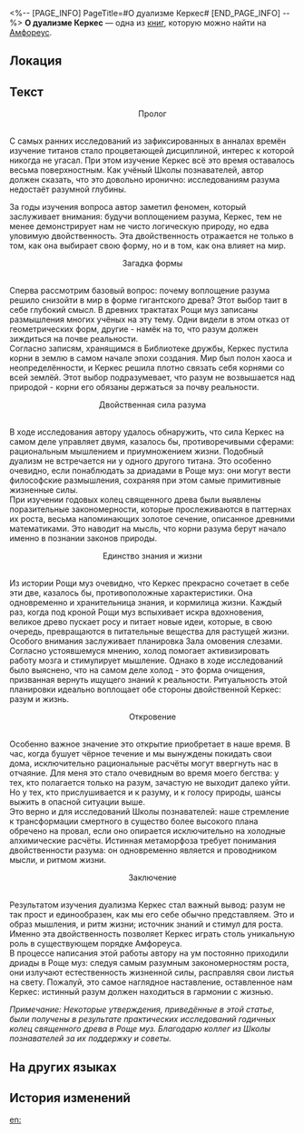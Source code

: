 <%-- [PAGE_INFO]
PageTitle=#О дуализме Керкес#
[END_PAGE_INFO] --%>
{{Дополнить}}
{{Книга Инфобокс
|id           = 483
|Название     = 
|Изображение  = Предмет О дуализме Керкес.png
|Мир          = Амфореус
|Томов        = 1
|Автор        = <!--нужно добавить-->
|Описание     = Труд некоего учёного Школы познавателей, опровергающий прежние представления Рощи о Керкес.
|Том1         = {{tx}}
|Источник1    = {{tx|Отсутствует источник}}
|Персонажи    = 
|Фракции      = 
}}
'''О дуализме Керкес''' — одна из [[Книги|книг]], которую можно найти на [[Амфореус]].

==Локация==
{{Отметка карты|<!--название карты-->|<!--id отметки-->}}

==Текст==
<div align="center">Пролог</div><br />С самых ранних исследований из зафиксированных в анналах времён изучение титанов стало процветающей дисциплиной, интерес к которой никогда не угасал. При этом изучение Керкес всё это время оставалось весьма поверхностным. Как учёный Школы познавателей, автор должен сказать, что это довольно иронично: исследованиям разума недостаёт разумной глубины.

За годы изучения вопроса автор заметил феномен, который заслуживает внимания: будучи воплощением разума, Керкес, тем не менее демонстрирует нам не чисто логическую природу, но едва уловимую двойственность. Эта двойственность отражается не только в том, как она выбирает свою форму, но и в том, как она влияет на мир.

<div align="center">Загадка формы</div><br />Сперва рассмотрим базовый вопрос: почему воплощение разума решило снизойти в мир в форме гигантского древа? Этот выбор таит в себе глубокий смысл. В древних трактатах Рощи муз записаны размышления многих учёных на эту тему. Одни видели в этом отказ от геометрических форм, другие - намёк на то, что разум должен зиждиться на почве реальности.<br />
Согласно записям, хранящимся в Библиотеке дружбы, Керкес пустила корни в землю в самом начале эпохи создания. Мир был полон хаоса и неопределённости, и Керкес решила плотно связать себя корнями со всей землёй. Этот выбор подразумевает, что разум не возвышается над природой - корни его обязаны держаться за почву реальности.

<div align="center">Двойственная сила разума</div><br />В ходе исследования автору удалось обнаружить, что сила Керкес на самом деле управляет двумя, казалось бы, противоречивыми сферами: рациональным мышлением и приумножением жизни. Подобный дуализм не встречается ни у одного другого титана. Это особенно очевидно, если понаблюдать за дриадами в Роще муз: они могут вести философские размышления, сохраняя при этом самые примитивные жизненные силы.<br />
При изучении годовых колец священного древа были выявлены поразительные закономерности, которые прослеживаются в паттернах их роста, весьма напоминающих золотое сечение, описанное древними математиками. Это наводит на мысль, что корни разума берут начало именно в познании законов природы.

<div align="center">Единство знания и жизни</div><br />Из истории Рощи муз очевидно, что Керкес прекрасно сочетает в себе эти две, казалось бы, противоположные характеристики. Она одновременно и хранительница знания, и кормилица жизни. Каждый раз, когда под кроной Рощи муз вспыхивает искра вдохновения, великое древо пускает росу и питает новые идеи, которые, в свою очередь, превращаются в питательные вещества для растущей жизни.<br />
Особого внимания заслуживает планировка Зала омовения слезами. Согласно устоявшемуся мнению, холод помогает активизировать работу мозга и стимулирует мышление. Однако в ходе исследований было выяснено, что на самом деле холод - это форма очищения, призванная вернуть ищущего знаний к реальности. Ритуальность этой планировки идеально воплощает обе стороны двойственной Керкес: разум и жизнь.

<div align="center">Откровение</div><br />Особенно важное значение это открытие приобретает в наше время. В час, когда бушует чёрное течение и мы вынуждены покидать свои дома, исключительно рациональные расчёты могут ввергнуть нас в отчаяние. Для меня это стало очевидным во время моего бегства: у тех, кто полагается только на разум, зачастую не выходит далеко уйти. Но у тех, кто прислушивается и к разуму, и к голосу природы, шансы выжить в опасной ситуации выше.<br />
Это верно и для исследований Школы познавателей: наше стремление к трансформации смертного в существо более высокого плана обречено на провал, если оно опирается исключительно на холодные алхимические расчёты. Истинная метаморфоза требует понимания двойственности разума: он одновременно является и проводником мысли, и ритмом жизни.

<div align="center">Заключение</div><br />Результатом изучения дуализма Керкес стал важный вывод: разум не так прост и единообразен, как мы его себе обычно представляем. Это и образ мышления, и ритм жизни; источник знаний и стимул для роста. Именно эта двойственность позволяет Керкес играть столь уникальную роль в существующем порядке Амфореуса.<br />
В процессе написания этой работы автору на ум постоянно приходили дриады в Роще муз: следуя самым разумным закономерностям роста, они излучают естественность жизненной силы, расправляя свои листья на свету. Пожалуй, это самое наглядное наставление, оставленное нам Керкес: истинный разум должен находиться в гармонии с жизнью.

''Примечание: Некоторые утверждения, приведённые в этой статье, были получены в результате практических исследований годичных колец священного древа в Роще муз. Благодарю коллег из Школы познавателей за их поддержку и советы.''

==На других языках==
{{На других языках
|en   = On the Duality of Cerces
|zhs  = 论瑟希斯的双重性
|zht  = 論瑟希斯的雙重性
|ja   = サーシスの二元性について
|ko   = 세르세스의 이중성에 대하여
|es   = Sobre la dualidad de Cerces
|fr   = La dualité de Cercès
|ru   = О дуализме Керкес
|th   = ว่าด้วยทวิลักษณ์ของ Cerces
|vi   = Bàn Về Tính Hai Mặt Của Cerces
|de   = Über die Dualität von Cerces
|id   = Teori Dualitas Cerces
|pt   = Na Dualidade de Cerces
}}

==История изменений==
{{История изменений|3.5}}

[[en:]]